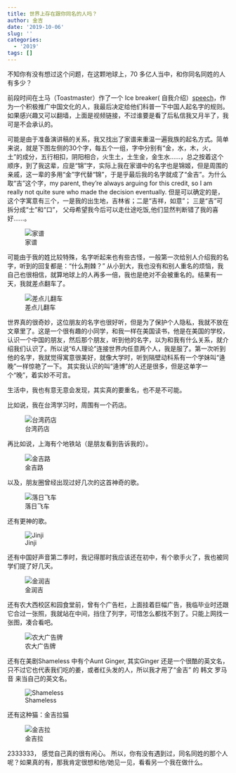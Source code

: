 ```yaml
---
title: 世界上存在跟你同名的人吗？
author: 金吉
date: '2019-10-06'
slug: ''
categories:
  - '2019'
tags: []
---
```


不知你有没有想过这个问题，在这颗地球上，70 多亿人当中，和你同名同姓的人有多少？

前段时间在土马（Toastmaster）作了一个 Ice breaker( 自我介绍）[speech](https://youtu.be/5O_Ez2WCmSM)，作为一个积极推广中国文化的人，我最后决定给他们科普一下中国人起名字的规则。如果感兴趣又可以翻墙，上面是视频链接，不过谁要是看了后私信我又月半了，我可是不会承认的。

可能是由于准备演讲稿的关系，我又找出了家谱来重温一遍我族的起名方式。简单来说，就是下图左侧的30个字，每五个一组，字中分别有“金，水，木，火，土”的成分，五行相扣，阴阳相合，火生土，土生金，金生水......，总之按着这个顺序，到了我这辈，应是“锦”字，实际上我在家谱中的名字也是锦姬，但是周围的亲戚，这一辈的多用“金”字代替“锦”，于是乎最后我的名字就成了“金吉”。为什么取“吉”这个字，my parent, they're always arguing for this credit, so I am  really not quite sure who made the decision  eventually. 但是可以确定的是，这个字寓意有三个，一是我的出生地，吉林省；二是“吉祥，如意”； 三是“吉”可拆分成“士”和“口”， 父母希望我今后可以走仕途吃饭,他们显然判断错了我的喜好......。

![家谱](https://raw.githubusercontent.com/JinjiPang/jinji/main/pictures/familye_20191006002704.jpg)

可能由于我的姓比较特殊，名字听起来也有些古怪，一般第一次给别人介绍我的名字，听到的回复都是：“什么荆棘？”  从小到大，我也没有和别人重名的烦恼，我自己也很相信，就算地球上的人再多一倍，我也是绝对不会被重名的。结果有一天，我就差点翻车了。

![差点儿翻车](https://raw.githubusercontent.com/JinjiPang/jinji/main/pictures/WeChat%20Image_20191005234605.jpg)


世界真的很奇妙，这位朋友的名字也很好听，但是为了保护个人隐私，我就不放在文章里了。这是一个很有趣的小同学，和我一样在美国读书，他是在美国的学校，认识一个中国的朋友，然后那个朋友，听到他的名字，以为和我有什么关系，就介绍我们认识了。所以说“6人理论”连接世界内任意两个人，我是服了。第一次听到他的名字，我就觉得寓意很美好，就像大学时，听到隔壁动科系有一个学妹叫“逄晚”一样惊艳了一下。 其实我认识的叫“逄博”的人还是很多，但是这单字一个“晚”，着实妙不可言。

生活中，我也有意无意会发现，其实真的要重名，也不是不可能。

比如说，我在台湾学习时，周围有一个药店。

![台湾药店](https://raw.githubusercontent.com/JinjiPang/jinji/main/pictures/WeChat%20Image_20191006005213.jpg)

再比如说，上海有个地铁站（是朋友看到告诉我的）。

![金吉路](https://raw.githubusercontent.com/JinjiPang/jinji/main/pictures/%E9%87%91%E5%90%89%E8%B7%AFb2fbd984.jpg)

以及，朋友圈曾经出现过好几次的这首神奇的歌。

![落日飞车](https://raw.githubusercontent.com/JinjiPang/jinji/main/pictures/My%20jinji%20e_20191006000520.jpg)

还有更神的歌。

![Jinji](https://raw.githubusercontent.com/JinjiPang/jinji/main/pictures/Jinji535.jpg)

还有中国好声音第二季时，我记得那时我应该还在初中，有个歌手火了，我也被同学们提了好几天。

![金润吉](https://raw.githubusercontent.com/JinjiPang/jinji/main/pictures/jin%20runji6000550.jpg)

还有农大西校区和园食堂前，曾有个广告栏，上面挂着巨幅广告，我临毕业时还跟它合过一张照，我就站在中间，挡住了列字，可惜怎么都找不到了。只能上网找一张图，凑合看吧。

![农大广告牌](https://raw.githubusercontent.com/JinjiPang/jinji/main/pictures/timg.jpg)

还有在美剧Shameless 中有个Aunt Ginger, 其实Ginger 还是一个很酷的英文名，只不过它也代表我们吃的姜，或者红头发的人，所以我才用了“金吉” 的 韩文 罗马音 来当自己的英文名。

![Shameless](https://raw.githubusercontent.com/JinjiPang/jinji/main/pictures/WeChat%20Image_20191006010047.jpg)

还有这种猫：金吉拉猫

![金吉拉](https://raw.githubusercontent.com/JinjiPang/jinji/main/pictures/%E9%87%91%E5%90%89%E6%8B%89%E7%8C%AB65.jpg)

2333333， 感觉自己真的很有闲心。
所以，你有没有遇到过，同名同姓的那个人呢？如果真的有，那我肯定很想和他/她见一见，看看另一个我在做什么。






